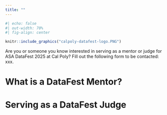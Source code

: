 ```yaml
---
title: ""
---
```


```r
#| echo: false
#| out-width: 70%
#| fig-align: center

knitr::include_graphics("calpoly-datafest-logo.PNG")
```

Are you or someone you know interested in serving as a mentor or judge for ASA DataFest 2025 at Cal Poly? Fill out the following form to be contacted: xxx.

# What is a DataFest Mentor?

# Serving as a DataFest Judge
